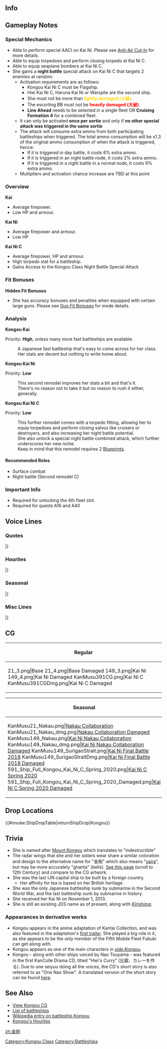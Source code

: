 ==Info==
{{KanmusuInfo|ID=021}}
{{KanmusuInfo|ID=021a}}
{{KanmusuInfo|ID=149}}
{{KanmusuInfo|ID=391}}

==Gameplay Notes==
===Special Mechanics===
* Able to perform special AACI on Kai Ni. Please see [[Anti-Air Cut-In]] for more details.
* Able to equip torpedoes and perform closing torpedo at Kai Ni C.
* Able to equip seaplane bombers at Kai Ni C.
* She gains a '''night battle''' special attack on Kai Ni C that targets 2 enemies at random: 
** Activation requirements are as follows:  
*** Kongou Kai Ni C must be Flagship.
*** Hiei Kai Ni C, Haruna Kai Ni or Warspite are the second ship.
*** She must not be more than <span style="color:gold;">'''lightly damaged (小破)'''</span>.
*** The escorting BB must not be <span style="color:red;">'''heavily damaged (大破)'''</span>.
*** '''Line Ahead''' needs to be selected in a single fleet OR '''Cruising Formation 4''' for a combined fleet.
** It can only be activated '''once per sortie''' and only if '''no other special attack was triggered in the same sortie'''
** The attack will consume extra ammo from both participating battleships when triggered. The total ammo consumption will be x1.3 of the original ammo consumption of when the attack is triggered, hence:
***If it is triggered in day battle, it costs 6% extra ammo.
***If it is triggered in an night battle node, it costs 2% extra ammo.
***If it is triggered in a night battle in a normal node, it costs 9% extra ammo.
** Multipliers and activation chance increase are TBD at this point

===Overview===
'''Kai'''
* Average firepower.
* Low HP and armour.

'''Kai Ni'''
* Average firepower and armour.
* Low HP

'''Kai Ni C'''
* Average firepower, HP and armour.
* High torpedo stat for a battleship.
* Gains Access to the Kongou Class Night Battle Special Attack

===Fit Bonuses===
{{:{{BASEPAGENAME}}/Equipment Bonuses}}
{{clear}}

'''Hidden Fit Bonuses'''
* She has accuracy bonuses and penalties when equipped with certain large guns. Please see [[Gun Fit Bonuses]] for mode details.

===Analysis===
'''Kongou Kai'''

Priority: '''High''', unless many more fast battleships are available.

:A Japanese fast battleship that's easy to come across for her class.
:Her stats are decent but nothing to write home about.



'''Kongou Kai Ni'''

Priority: '''Low'''

:This second remodel improves her stats a bit and that's it.
:There's no reason not to take it but no reason to rush it either, generally.



'''Kongou Kai Ni C'''  

Priority: '''Low'''
:This further remodel comes with a torpedo fitting, allowing her to equip torpedoes and perform closing salvos like cruisers or destroyers, and also increasing her night battle potential. 
:She also unlock a special night battle combined attack, which further underscores her new niche.
:Keep in mind that this remodel requires 2 [[Blueprint]]s.


====Recommended Roles====
* Surface combat
* Night battle (Second remodel C)

===Important Info===
* Required for unlocking the 4th fleet slot.
* Required for quests A16 and A40

==Voice Lines==
===Quotes===
{{ShipquoteHeader}}
{{ShipquoteKai
|scenario = Introduction
|origin = 英国で産まれた帰国子女の金剛デース！ ヨロシクオネガイシマース！
|translation = I'm the English-born returnee, Kongou! Please take good care of me!
|audio = KongoGet.ogg
}}
{{ShipquoteKai
|scenario = Introduction
|kai3 = yes
|origin = 英国で産まれた帰国子女の金剛、その第三改装デース！提督、 ドゾヨロシクオネガイシマース！
|translation = I'm the English-born returnee, Kongou! Now with my 3rd remodel! Admiral, please take good care of me!
|audio = KongouKai2C-Intro.mp3
}}
{{ShipquoteKai
|scenario = Library
|origin = 超弩級戦艦として建造技術導入を兼ねて英国ヴィッカース社で建造された、金剛デース！
太平洋戦域でも持ち前の高速力を活かして、大活躍デース！ 期待してネ！
|translation = I'm the super dreadnought built with foreign technology by the Vickers Shipbuilding Company in England, Kongou!<ref>The IJN commissioned [https://en.wikipedia.org/wiki/George_Thurston George Thurston] to design them a modern battleship, the result was an improved [https://en.wikipedia.org/wiki/Lion-class_battlecruiser Lion-class].</ref>
I'll put my naturally high speed to great use in the Pacific Theatre too!<ref>She had a maximum speed of 30 knots, faster than most of her contemporaries and could keep up with the lighter ships in the fleet.</ref> Look forward to it!
|audio = KongoLibrary.ogg
}}
{{ShipquoteKai
|scenario = Secretary 1
|origin = Hi！今日も良い天気ネー！
|translation = Hi! Today is another splendid day!
|audio = KongoPort1.ogg
}}
{{ShipquoteKai
|scenario = Secretary 2
|origin = 紅茶が飲みたいネー
|translation = I'd love a cuppa~ 
|audio = KongoPort3.ogg
}}
{{ShipquoteKai
|scenario = Secretary 2
|kai3 = yes
|origin = この戦いの後も、また提督と紅茶を飲みたいネ！ 
|translation = I want to drink tea with the Admiral again after this battle! 
|audio = Kongou_Kantai_Kessen_2018_Sec2b.mp3
}}
{{ShipquoteKai
|scenario = Secretary 3
|origin = Hey、提督ぅー！ 触ってもイイけどサー、時間と場所をわきまえなヨー！
|translation = Hey, Admiral! I don't mind you touching me, but mind the time and place!
|audio = KongoPort2.ogg
}}
{{ShipquoteKai
|scenario = Secretary 3
|kai3 = yes
|origin = Hey、提督ぅー！愛し合うのはof courseだけど、時間と場所をわきまえなヨー！OK?
|translation = Hey, Admiral! It's fine to be lovey dovey, but mind the time and place! Ok?
|audio = KongouKai2C-Sec3.mp3
}}
{{ShipquoteKai
|scenario = Secretary Idle
|origin = 目を離さないでって言ったのにぃ～！提督ぅー、何してるデース！
|translation = I told you not to take your eyes off me~! Admiral, what are you doing~!?
|audio = KongoIdle.ogg
}}
{{ShipquoteKai
|scenario = Secretary (Married)
|origin = Hey、提督ぅ～！いつも頑張ってるけど、あまり無理はしないで欲しいデース！
|translation = Hey, Admiral~! You're always working hard, but I hope that you don't overdo it!
|audio = KongoPortMarriage.ogg
}}
{{ShipquoteKai
|scenario = Secretary (Married)
|kai3 = yes
|origin = 提督…少しだけギュットしてもらってもいいデス…んー…えへへぇ。Thank you! またがんばれます！
|translation = Admiral... it's fine to hold me just a little tighter... Ngh... Ehehe. Thank you! I can keep working hard!
|audio = KongouKai2C-SecMarried.mp3
}}
{{ShipquoteKai
|scenario = Wedding
|origin = 提督ぅ～、時間と場所もそうだケド、ムードとタイミングも忘れたらNOなんだからネ…?
|translation = Admiral~, even though it's the right time and place; it will still be a "No"... If you forget the mood and timing, alright...?
|audio = KongoMarriage.ogg
}}
{{ShipquoteKai
|scenario = Player's Score
|origin = 提督！You've got mail！Love letterは許さないからネ！
|translation = Admiral! You've got mail! I won't forgive you if it's a love letter!
|audio = KongoScore.ogg
}}
{{ShipquoteKai
|scenario = Joining the Fleet
|origin = 私たちの出番ネ！Follow me！皆さん、ついてきてくださいネー
|translation = It's our turn now! Follow me! Everyone, please give it your all!
|audio = KongoJoin.ogg
}}
{{ShipquoteKai
|scenario = Joining the Fleet
|kai3 = yes
|origin = 第一遊撃部隊、第二部隊、私達の出番ネー。Follow me! 皆さん、本気でついてきてくださいネー！
|translation = 1st Striking Force, 2nd Section, it's our turn to shine. Follow me! Everyone, please really give it your all!
|audio = KongouKai2C-JoinFleet.mp3
}}
{{ShipquoteKai
|scenario = Equipment 1
|origin = Yes！私の実力、見せてあげるネー！
|translation = Yes! I will show you what I'm made of!
|audio = KongoEquip1.ogg
}}
{{ShipquoteKai
|scenario = Equipment 2
|origin = やっと本当の私になれた気がシマース！
|translation = It feels like I've finally became my true self!
|audio = KongoEquip2.ogg
}}
{{ShipquoteKai
|scenario = Equipment 3 
|origin = Wow！congratulations！
|translation = Wow! Congratulations!
|audio = KongoEquip3.ogg
}}
{{ShipquoteKai
|scenario = Equipment 3
|kai2 = yes
|origin = Wow！提督にpresentsネー！
|translation = Wow! Presents from the Admiral!
|audio = KongoEquip3Kai2.ogg
}}
{{ShipquoteKai
|scenario = Supply
|origin = Supplyは大切ネ！
|translation = Supplies are important!
|audio = KongoSupply.ogg
}}
{{ShipquoteKai
|scenario = Docking (Minor Damage)
|origin = Tea timeは大事にしないとネー！
|translation = It's important to take time out for tea time!
|audio = KongoRepairMinor.ogg
}}
{{ShipquoteKai
|scenario = Docking (Major Damage)
|origin = うー…日頃の無理が祟ったみたいデース…
|translation = Oh... seems like my exertions are catching up to me. <ref>Kongou was routinely deployed in battles due to her speed.</ref>
|audio = KongoRepairMajor.ogg
}}
{{ShipquoteKai
|scenario = Construction
|origin = Newfaceが登場したヨー
|translation = 	A new face has arrived~
|audio = KongoConstruction.ogg
}}
{{ShipquoteKai
|scenario = Returning from Sortie
|origin = 戦果resultがあがったヨー！
|translation = The battle results are in!
|audio = KongoReturn.ogg
}}
{{ShipquoteKai
|scenario = Starting a Sortie
|origin = 提督のハートを掴むのは、私デース！
|translation = I will be the one who wins the Admiral's heart!
|audio = KongoSortie.ogg
}}
{{ShipquoteKai
|scenario = Starting a Sortie
|kai3 = yes
|origin = 榛名、準備はいい？第三戦隊、抜錨！提督のハートを掴むのは、私達デス！
|translation = Haruna, are you ready? 3rd fleet, weigh anchor! We'll be the ones to win the Admiral's heart!
|audio = KongouKai2C-Sortie.mp3
}}
{{ShipquoteKai
|scenario = Starting a Battle
|origin = 撃ちます！Fire！
|translation = Engaging! FIRE!
|audio = KongoBattleStart.ogg
}}
{{ShipquoteKai
|scenario = Starting a Battle
|kai3 = yes
|origin = New Kongou-classのfirepowerを見るデス！
|translation = I'll show you the firepower of the new Kongou-class!
|audio = KongouKai2C-BattleStart.mp3
}}
{{ShipquoteKai
|scenario = Attack
|origin = Burning...Love！
|translation = Burning... Love!
|audio = KongoAttack.ogg
}}
{{ShipquoteKai
|scenario = Special 1
|kai3 = yes
|origin = さあ、決めますよ！全主砲、target!
|translation = Now, it's the moment of truth! All main guns, on target!
|audio = Ship_Voice_Kongou_Kai_Ni_C_Special_1.mp3
}}
{{ShipquoteKai
|scenario = Daytime Spotting/ Night Battle Attack
|origin = 全砲門！Fire！
|translation = 	All guns, Fire!
|audio = KongoNightAttack.ogg
}}
{{ShipquoteKai
|scenario = Night Battle
|origin = これでfinish！？な訳無いデショ！私は食らいついたら離さないワ！
|translation = You think I'm finished!? Think again! I won't let go once I've got you!
|audio = KongoNightBattle.ogg
}}
{{ShipquoteKai
|scenario = Night Battle
|kai3 = yes
|origin = 食らいついたら話さないって…行ったデース！
|translation = I told you... I won't let you go once I've got you!
|audio = Kongou_Kantai_Kessen_2018_NightAtk.mp3
}}
{{ShipquoteKai
|scenario = MVP
|origin = 私の活躍見てくれたの？もっと頑張るから目を離しちゃnoなんだからネ！
|translation = Did you see my exploits? I'll do even better so don't take your eyes off me!
|audio = KongoMVP.ogg
}}
{{ShipquoteKai
|scenario = Minor Damage 1
|origin = あぁあっ！
|translation = Aah!
|audio = KongoHitMinor1.ogg
}}
{{ShipquoteKai
|scenario = Minor Damage 2
|origin = 提督ぅー！
|translation = 	Admiral~!
|audio = KongoHitMinor2.ogg
}}
{{ShipquoteKai
|scenario = Major Damage
|origin = Shit！提督に貰った大切な装備が！
|translation = Shit! The precious equipment I got from the Admiral has...!
|audio = KongoHitMajor.ogg
}}
{{ShipquoteKai
|scenario = Sunk
|origin = 提督…どうか武運長久を…私…ヴァルハラから見ているネ…
|translation = Admiral... May your fortunes hold...I'll... be watching from Valhalla... <ref>Valhalla means a old Norse Valhöll "hall of the slain who die in combat travel to Valhalla upon death influence in Norse mythology in Europe.</ref>
|audio = KongoSunk.ogg
}}
|} <references/>
{{clear}}

===Hourlies===
{{ShipquoteHeader | type = hourly}}
{{ShipquoteKai
|scenario = 00:00
|origin = 午前０時justデース！
|translation = It's just 12am!
|audio = Kongou-00.ogg
}}
{{ShipquoteKai
|scenario = 01:00
|origin = 午前１時。提督は働き者デース。
|translation = 1am. You're a hard worker, Admiral.
|audio = Kongou-01.ogg
}}
{{ShipquoteKai
|scenario = 02:00
|origin = 午前…２時…いつまで働くのー？　ふぇぇ…
|translation = 2... am... How long will you keep working? *Yawn*...
|audio = Kongou-02.ogg
}}
{{ShipquoteKai
|scenario = 03:00
|origin = 午前...三時...I'm just sleeping now...
|translation = 3... am... I'm just sleeping now...
|audio = Kongou-03.ogg
}}
{{ShipquoteKai
|scenario = 04:00
|origin = 午前...４時...提督もこっちに来るネ…すぅすぅ…提督～？
|translation = 4... am... So you came over too, Admiral... *sleeping sounds*... Admiral~?
|audio = Kongou-04.ogg
}}
{{ShipquoteKai
|scenario = 05:00
|origin = 午前５時。ん？今比叡の叫び声が聞こえたような？
|translation = 5am. Hmm? Did I just hear Hiei screaming?
|audio = Kongou-05.ogg
}}
{{ShipquoteKai
|scenario = 06:00
|origin = Good morning!朝６時デース！提督ぅー。朝からかっこいいデース！
|translation = Good morning! It's 6 in the morning! You look good in the morning, Admiral!
|audio = Kongou-06.ogg
}}
{{ShipquoteKai
|scenario = 07:00
|origin = 朝７時デース！提督のbreakfastなんですカー？
|translation = It's 7 in the morning! What are you having for breakfast, Admiral?
|audio = Kongou-07.ogg
}}
{{ShipquoteKai
|scenario = 08:00
|origin = 午前８時デース。Wow!朝は納豆ですカー。あのー、混ぜたり、乗せたりするやつですネー！
|translation = It's 8am. Wow! Natto in the morning? Ummm, first mix it then put it on top like this right!
|audio = Kongou-08.ogg
}}
{{ShipquoteKai
|scenario = 09:00
|origin = 午前９時デース。ジャパニーズbreakfast、堪能シマシター。
|translation = It's 9am. I enjoyed that Japanese breakfast.
|audio = Kongou-09.ogg
}}
{{ShipquoteKai
|scenario = 10:00
|origin = Ten o'clock!朝のお仕事、come on!
|translation = Ten o'clock! Come on, let's do the morning's work!
|audio = Kongou-10.ogg
}}
{{ShipquoteKai
|scenario = 11:00
|origin = Eleven～！Hey, 提督ぅー。 見ているダケで、飽きないネー！
|translation = Eleven~! Hey, Admiral~... You just don't get tired of watching me~!
|audio = Kongou-11.ogg
}}
{{ShipquoteKai
|scenario = 12:00
|origin = 正午１２時をアナウンスするデース！ランチの時間デース！
|translation = It's the 12pm announcement! It's time for lunch!
|audio = Kongou-12.ogg
}}
{{ShipquoteKai
|scenario = 13:00
|origin = 午後１時！提督のランチはまた納豆デスカー。紅茶とはあんまり...合わないデス...
|translation = 1pm.! You're having natto for lunch again, Admiral? That... doesn't go well with... black tea...
|audio = Kongou-13.ogg
}}
{{ShipquoteKai
|scenario = 14:00
|origin = 午後２時。もうすぐ tea time ネー！スコーン用意して、waiting for you！
|translation = 2pm. It's almost tea time! I've got scones waiting for you!
|audio = Kongou-14.ogg
}}
{{ShipquoteKai
|scenario = 15:00
|origin = 午後３時。提督と二人でtea timeデース！huuuum～紅茶が美味しいネー♪
|translation = 3pm. Tea time with the Admiral! Mmmmm, black tea is delicious♪
|audio = Kongou-15.ogg
}}
{{ShipquoteKai
|scenario = 16:00
|origin = 午後４時。HEY！提督ぅー、私手作りのスコーンはいかがでしたか～？
|translation = 4pm. Hey, Admiral~ How about having one of my hand-made scones?
|audio = Kongou-16.ogg
}}
{{ShipquoteKai
|scenario = 17:00
|origin = Evening five o'clock． 提督を想う気持ちは誰にも負けないネ！
|translation = Five o'clock in the evening. I won't lose to anyone in feelings for you, Admiral! 
|audio = Kongou-17.ogg
}}
{{ShipquoteKai
|scenario = 18:00
|origin = 午後６時。今日のディナーは英国式のカレーを提督に作ってあげるデース！
|translation = 6pm. I'll be making English-style curry for you tonight, Admiral!
|audio = Kongou-18.ogg
}}
{{ShipquoteKai
|scenario = 19:00
|origin = 時報ですかー？今スープの煮込み中デース。話しかけないで下サーイ。
|translation = A hourly announcement? I'm making soup right now. Please don't talk to me.
|audio = Kongou-19.ogg
}}
{{ShipquoteKai
|scenario = 20:00
|origin = 午後８時デース、HEY、テイトク―！英国式金剛カレーが出来上がったヨー、召し上がれ♪
|translation = It's 8pm. Hey, Admiral! Kongou's English-style curry is done~ Help yourself♪
|audio = Kongou-20.ogg
}}
{{ShipquoteKai
|scenario = 21:00
|origin = 午後９時。カレーの具がないですって？ 問題nothing♪ 溶け込んでるのデース！
|translation = 9pm. There's nothing in the curry? That's not a problem♪ It's all blended in!
|audio = Kongou-21.ogg
}}
{{ShipquoteKai
|scenario = 22:00
|origin = 午後１０時デース！提督ぅー。今日も一日、ご苦労様ネー！一緒に明日も頑張るネ。
|translation = It's 10pm! Thanks for all your hard work everyday, Admiral! Let's work hard together tomorrow too!
|audio = Kongou-22.ogg
}}
{{ShipquoteKai
|scenario = 23:00
|origin = そろそろgood nightの時間デース、明日も提督のtime keeper担当するからネ!
|translation = It's almost 'good night' time! I'll be your time keeper tomorrow too alright, Admiral?
|audio = Kongou-23.ogg
}}
|} <references/>
{{clear}}

===Seasonal===
{{SeasonalHeaderOld}}
{{SeasonalQuote
|scenario = [[Seasonal/Valentine%27s_Day_2015|Valentine’s Day 2015]]
|origin = HEY、提督ぅー！BURNING LOVEな、チョコレート持ってきたヨ－！
|translation =	Hey, Admiral! I’ve got you some chocolates full of BURNING LOVE~!
|audio = Kongou_Valentine_Sec1.ogg
|notes = Secretary 1
}}
{{SeasonalQuote
|scenario = [[Seasonal/Valentine%27s_Day_2015|Valentine’s Day 2015]]
|origin = バーニング...バレンタインラブ！
|translation = Burning… Valentine’s love!
|audio = Kongou_Valentine_Atk.ogg
|notes = Attack
}}
{{SeasonalQuote
|scenario = [[Seasonal/White_Day_2015|White Day 2015]]
|origin = HEY、提督.わたしへのホワイトデーのビッグなお返しは、なんですか？
|translation = Hey, Admiral. What’s the big return gift I’m getting for White Day?
|audio =Kongou_WhiteDay.ogg
|notes = 
}}
{{SeasonalQuote
|scenario = [[Seasonal/Second_Anniversary|2nd Anniversary]]
|origin = Hey、提督！Second Anniversaryだよ！Congratulations！
|translation = Hey, Admiral! It’s the 2nd anniversary!  Congratulations!
|audio = 021_Kongou_2ndAnniv.mp3
|notes = 
}}
{{SeasonalQuote
|scenario = [[Seasonal/Rainy_Season_2015|Rainy Season 2015]]
|origin = Oh、Rainyな梅雨のSeason、私苦手デース！うぅ～
|translation = Oh, I don’t like the rainy season! Urgh~
|audio = Kongou_Rainy_Secretary_1.ogg
|notes =
}}
{{SeasonalQuote
|scenario = [[Seasonal/Mid_Summer_Season_Update|Midsummer 2015]]
|origin = Summer season到来デース！ 比叡？ 私のswimming wearは？ えぇ、nothing？
|translation = Summer is here! Hiei? What about my swimsuit? Eh, nothing?
|audio = Kongou_Mid_Summer.ogg
|notes =
}}
{{SeasonalQuote
|scenario = [[Seasonal/Christmas_2015|Christmas 2015]]
|origin = Hey、提督！メリークリスマスだよ！さ、私へのプレゼントを早く出すのデス！さ！さぁ！あぁ、逃げたデス！待て！！
|translation = Hey, Admiral! Merry Christmas! Now, hurry up and bring out my present! Hurry it up! Ah, he ran away! Wait!!
|audio = Kongou_Christmas_2015_Sec1.ogg
|notes =
}}
{{SeasonalQuote
|scenario = [[Seasonal/End_of_Year_2015|End of Year 2015]]
|origin = おぉ！今年ももうディセンバーです！早いものですね、提督。鎮守府も大掃除ですか？私に任せるデス！
|translation = Oh! It’s already December! Time flies, Admiral. Spring cleaning the Naval Base? Leave it to me!
|audio = Kongou_Year_End_2015_Sec1.ogg
|notes = 
}}
{{SeasonalQuote
|scenario = [[Seasonal/New_Year_2016|New Year 2016]]
|origin = わぁ、Happy New Year！！提督ぅ、New Yearも、金剛型高速戦艦を、よろしくお願いしマース！！
|translation = Yay, Happy New Year!! Please take care of the Kongou-class fast battleships this year too, Admiral!!
|audio = Kongou_kai_ni_New_Years_Day_2016.ogg
|notes = 
}}
{{SeasonalQuote
|scenario = [[Seasonal/Setsubun_2016|Setsubun 2016]]
|origin = Hey、提督ぅー！今年の節分は、この金剛型四姉妹がdirectionさせていただきマース！まず、鬼役ですが…あぁ、提督ぅ！なぜ逃げるデース！？
|translation = Hey, Admiral! Let us four Kongou-class sisters direct Setsubun this year! First, the Oni will be… Ah, Admiral! Why are you running away!?
|audio = Kongou_Setsubun_2016_Sec1.ogg
|notes = 
}}
{{SeasonalQuote
|scenario = [[Seasonal/Third_Anniversary|3rd Anniversary]]
|origin = Hey 、提督！Third Anniversaryだよ！Yay! Congratulations…and…BURNING…LOVE!
|translation = Hey, Admiral! It’s the 3rd Anniversary! Yay! Congratulations… and… BURNING… LOVE!
|audio = Kongou_3rd_Anniversary_Sec1.mp3
|notes = 
}}
{{SeasonalQuote
|scenario = [[Seasonal/Saury_2016|Saury Festival 2016]]
|origin = サンマ…？Oh、秋刀魚デスネー！探照灯を満載して、漁場に向かうデース！こういうのも、楽しいネー！
|translation = Sanma…? Oh, you mean saury! Let’s load up the searchlights and head to the fishing grounds! This will be fun!
|audio = Kongou_Sec1_Saury_2016.mp3
|notes = 
}}
{{SeasonalQuote
|scenario = [[Seasonal/Fourth_Anniversary|4th Anniversary]]
|origin = HEY、HEY、HEY!提督ぅー！Fourth Anniversaryダヨー!!Yeaaah！！Congratulations、and Burning…Looooooove!!
|translation = HEY, HEY, HEY! Admiral~! It’s the 4th Anniversary!! Yeaaah! Congratulations and burning… LOOOOOOVE!!
|audio = Kongou_4th_Anniversary_Sec1_2017.mp3
|notes = 
}}
{{SeasonalQuote
|scenario = [[Seasonal/Fifth_Anniversary|5th Anniversary]]
|origin = Hey, 提督！5th Anniversaryだよー！Congratulation and BURNING LOVE!
|translation = Hey, Admiral! It’s the 5th Anniversary! Congratulations and BURNING LOVE!
|audio = Kongou_5th_Anniversary_Sec1.mp3
|notes = 
}}
{{SeasonalQuote
|scenario = [[Seasonal/Late_Autumn_2018|Late Autumn 2018]]
|origin = 比叡、鎮守府祭り！提督、一緒に行くです！今年も何やら…変な祭りです？
|translation = It's the Naval Base Festival, Hiei! Let's go together, Admiral! Looks like it's... some strange festival this year?
|audio = Kongou_Late_Autumn_2018_Sec1.mp3
|notes = 
}}
{{SeasonalQuote
|scenario = [[Seasonal/Sixth_Anniversary|6th Anniversary]]
|origin = Hey, 提督！ 6th Anniversaryダヨ！Yay! Congratulations and BURNING LOVE!
|translation = Hey, Admiral! It's the 6th Anniversary! Yay! Congratulations and BURNING LOVE!
|audio = Kongou_6th_Anniversary_Sec1.mp3
|notes = 
}}
{{SeasonalQuote
|scenario = [[Seasonal/Coming_of_Spring_2020|Spring 2020]]
|origin = いらっしゃいませ！鎮守府へようこそです！
|translation = Welcome! Welcome to the Naval Base!
|audio = Kongou_Kai_Ni_C_Spring_2020_Secretary_1.mp3
|notes = Kai Ni C
}}
{{SeasonalQuote
|scenario = [[Seasonal/Seventh_Anniversary|7th Anniversary 2020]]
|origin = Hey, HEY, 提督！7th Anniversaryだよ！Congratulations aaaaaaaand... BURNING LOVE!!
|translation = Hey, HEY, Admiral! It's the 7th Anniversary! Congratulations aaaaaaaand... BURNING LOVE!!
|audio = Kongou_7th_Anniversary_Secretary_1.mp3
|notes = 
}}
|}<references/>

{{clear}}

===Misc Lines===
{{SeasonalHeaderOld}}
{{SeasonalQuote
|scenario = [[Seasonal/Final_Battle|Eve of the Final Battle 2018]]
|origin = 提督、私達三戦隊も、準備を始めるネ。
|translation = BatDiv3 has begun preparations too, Admiral.
|audio = Kongou_Kantai_Kessen_2018_Sec2.mp3
|notes = Seretary 2
}}
{{SeasonalQuote
|scenario = [[Seasonal/Final_Battle|Final Battle 2018]]
|origin = この戦いの後も、また提督と紅茶を飲みたいネー！
|translation = I want to have tea with the Admiral again after this battle!
|audio = Kongou_Kantai_Kessen_2018_Sec2b.mp3
|notes = Secretary 2
}}
{{SeasonalQuote
|scenario = [[Seasonal/Final_Battle|Final Battle 2018]]
|origin = 届いて！もう少しだから！
|translation = Hit! Just a bit closer!
|audio = Kongou_Kantai_Kessen_2018_Atk.mp3
|notes = Attack
}}
{{SeasonalQuote
|scenario = [[Seasonal/Final_Battle|Final Battle 2018]]
|origin = 食らいついたら離さないって、言ったデース！
|translation = I told you, I won’t let go once I’ve got you!
|audio = Kongou_Kantai_Kessen_2018_NightAtk.mp3
|notes = Night Battle Attack
}}
{{SeasonalQuote
|scenario = [[Winter_2018_Event|Final Battle 2018]]
|origin = 第三戦隊、榛名、準備はいい？提督のハートは掴むのは、私デス！
|translation = BatDiv3, are you ready, Haruna? I’ll be the one to capture the Admiral’s heart!
|audio = Kongou_FriendFleet.mp3
|notes = Friend Fleet line
}}
{{SeasonalQuote
|scenario = [[Seasonal/Final_Battle|Homecoming 2018]]
|origin = 提督、私達勝ったよ。レイテ沖の決戦、捷一号作戦、私達、みんなで港に戻れるよ。…提督？えへ、疲れたの？
|translation = We won, Admiral. We’ve all returned to port from the Final Battle of Leyte Gulf, Operation Sho-1. …Admiral? Heh, are you tired?
|audio = Kongou_Homecoming_2018_Sec1.mp3
|notes = 
}}
{{SeasonalQuote
|scenario = [[Spring 2019 Event]]
|origin = Hey、提督！私達の活躍、絶対見ていてくださいネー！
|translation = Hey, Admiral! You better not miss our fight!
|audio = Ship_Voice_Kongou_Kai_Ni_C_Spring_2019_Event_Friend_Fleet_1.mp3
|notes = Friend Fleet Line
}}
|}<references/>

{{clear}}

==CG==
{| class="mw-collapsible mw-collapsed wikitable" style="width: 100%;"
!Regular
|-
|<gallery>
21_3.png|Base
21_4.png|Base Damaged
149_3.png|Kai Ni
149_4.png|Kai Ni Damaged
KanMusu391CG.png|Kai Ni C
KanMusu391CGDmg.png|Kai Ni C Damaged
</gallery>
|}

{| class="mw-collapsible mw-collapsed wikitable" style="width: 100%;"
!Seasonal
|-
|<gallery>
KanMusu21_Nakau.png|[[Seasonal/Nakau_Collaboration|Nakau Collaboration]]
KanMusu21_Nakau_dmg.png|[[Seasonal/Nakau_Collaboration|Nakau Collaboration Damaged]]
KanMusu149_Nakau.png|[[Seasonal/Nakau_Collaboration|Kai Ni Nakau Collaboration]]
KanMusu149_Nakau_dmg.png|[[Seasonal/Nakau_Collaboration|Kai Ni Nakau Collaboration Damaged]]
KanMusu149_SurigaoStrait.png|[[Seasonal/Final_Battle|Kai Ni Final Battle 2018]]
KanMusu149_SurigaoStraitDmg.png|[[Seasonal/Final_Battle|Kai Ni Final Battle 2018 Damaged]]
591_Ship_Full_Kongou_Kai_Ni_C_Spring_2020.png|[[Seasonal/Coming_of_Spring_2020|Kai Ni C Spring 2020]]
591_Ship_Full_Kongou_Kai_Ni_C_Spring_2020_Damaged.png|[[Seasonal/Coming_of_Spring_2020|Kai Ni C Spring 2020 Damaged]]
</gallery>
|}

==Drop Locations==
{{#invoke:ShipDropTable|returnShipDrop|Kongou}}

==Trivia==
*She is named after [[:wikipedia:Mount_Kong%C5%8D|Mount Kongou]] which translates to "indestructible"
*The radar wings that she and her sisters wear share a similar coloration and design to the alternative name for "金剛" which also means "[http://en.wikipedia.org/wiki/Vajra vajra]", but may be more accurately "ghanta" (bells). [http://drilbudorje.tripod.com/_Dorje.htm See this page] (scroll to 12th Century) and compare to the CG artwork.
*She was the last IJN capital ship to be built by a foreign country.
**Her affinity for tea is based on her British heritage.
*She was the only Japanese battleship sunk by submarine in the Second World War, and the last battleship sunk by submarine in history.
*She received her Kai Ni on November 1, 2013.
*She is still an existing JDS name as of present, along with ''[[Kirishima]]''.

===Appearances in derivative works=== 
*Kongou appears in the anime adaptation of Kantai Collection, and was also featured in the adaptation's [https://www.youtube.com/watch?v=ABZN292gvRo first trailer]. She played a big role in it, as she appears to be the only member of the Fifth Mobile Fleet Fubuki can get along with.
*Kongou appears as one of the main characters in ''[[Print media#side:Kongou|side:Kongou]]''.
*Kongou - along with other ships voiced by Nao Touyama - was featured in the first KanColle Drama CD, titled "Hiei's Curry" (比叡、カレーを作る). Due to one seiyuu doing all the voices, the CD's short story is also referred to as "One Nao Show". A translated version of the short story can be found [https://www.youtube.com/watch?v=H71UmCq3lWc here]. <!-- An earlier revision also had this: https://soundcloud.com/masapusan/one-nao-show -->

==See Also==
*[[Kongou/Gallery|View Kongou CG]]
*[[EliteBB|List of battleships]]
*[[wikipedia:Japanese_battleship_Kongō|Wikipedia entry on battleship Kongou]]
* [http://www.nicovideo.jp/watch/sm22168432 Kongou's Hourlies]
{{shiplist}}
[[zh:金刚]]
[[Category:Kongou Class]]
[[Category:Battleships]]